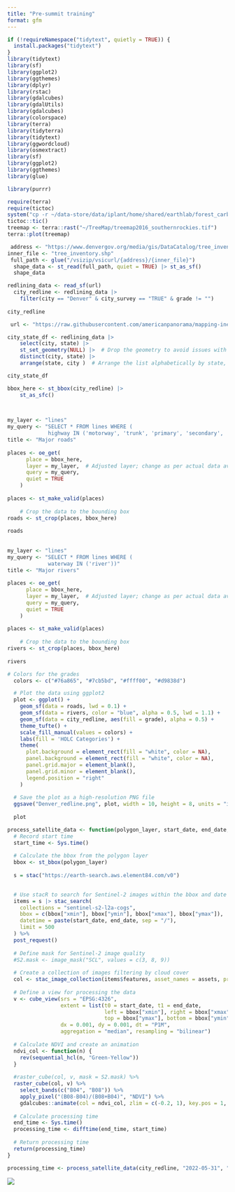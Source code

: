 ```yaml
---
title: "Pre-summit training"
format: gfm
---
```



```r
if (!requireNamespace("tidytext", quietly = TRUE)) {
  install.packages("tidytext")
}
library(tidytext)
library(sf)
library(ggplot2)
library(ggthemes)
library(dplyr)
library(rstac)
library(gdalcubes)
library(gdalUtils)
library(gdalcubes)
library(colorspace)
library(terra)
library(tidyterra)
library(tidytext)
library(ggwordcloud)
library(osmextract)
library(sf)
library(ggplot2)
library(ggthemes)
library(glue)

library(purrr)
```

```r
require(terra)
require(tictoc)
system("cp -r ~/data-store/data/iplant/home/shared/earthlab/forest_carbon_codefest/TreeMap ~/TreeMap") #move the data first!!
tictoc::tic()
treemap <- terra::rast("~/TreeMap/treemap2016_southernrockies.tif")
terra::plot(treemap)

```


```r
 address <- "https://www.denvergov.org/media/gis/DataCatalog/tree_inventory/shape/tree_inventory.zip"
inner_file <- "tree_inventory.shp"
 full_path <- glue("/vsizip/vsicurl/{address}/{inner_file}")
  shape_data <- st_read(full_path, quiet = TRUE) |> st_as_sf()
  shape_data
```

```r
redlining_data <- read_sf(url)
  city_redline <- redlining_data |>
    filter(city == "Denver" & city_survey == "TRUE" & grade != "")
  
city_redline
```

```r
 url <- "https://raw.githubusercontent.com/americanpanorama/mapping-inequality-census-crosswalk/main/MIv3Areas_2010TractCrosswalk.geojson"

city_state_df <- redlining_data |>
    select(city, state) |>
    st_set_geometry(NULL) |>  # Drop the geometry to avoid issues with invalid shapes
    distinct(city, state) |>
    arrange(state, city )  # Arrange the list alphabetically by state, then by city

city_state_df 


```






```r
bbox_here <- st_bbox(city_redline) |>
    st_as_sfc()


 
my_layer <- "lines"
my_query <- "SELECT * FROM lines WHERE (
             highway IN ('motorway', 'trunk', 'primary', 'secondary', 'tertiary') )"
title <- "Major roads"
   
places <- oe_get(
      place = bbox_here,
      layer = my_layer,  # Adjusted layer; change as per actual data availability
      query = my_query,
      quiet = TRUE
    )
    
places <- st_make_valid(places)
    
    # Crop the data to the bounding box
roads <- st_crop(places, bbox_here)
    
roads
  
    
my_layer <- "lines"
my_query <- "SELECT * FROM lines WHERE (
             waterway IN ('river'))"
title <- "Major rivers"
    
places <- oe_get(
      place = bbox_here,
      layer = my_layer,  # Adjusted layer; change as per actual data availability
      query = my_query,
      quiet = TRUE
    )
    
places <- st_make_valid(places)
    
    # Crop the data to the bounding box
rivers <- st_crop(places, bbox_here)
    
rivers
```


```r
# Colors for the grades
  colors <- c("#76a865", "#7cb5bd", "#ffff00", "#d9838d")

  # Plot the data using ggplot2
  plot <- ggplot() +
    geom_sf(data = roads, lwd = 0.1) +
    geom_sf(data = rivers, color = "blue", alpha = 0.5, lwd = 1.1) +
    geom_sf(data = city_redline, aes(fill = grade), alpha = 0.5) +
    theme_tufte() +
    scale_fill_manual(values = colors) +
    labs(fill = 'HOLC Categories') +
    theme(
      plot.background = element_rect(fill = "white", color = NA),
      panel.background = element_rect(fill = "white", color = NA),
      panel.grid.major = element_blank(),
      panel.grid.minor = element_blank(),
      legend.position = "right"
    )
  
  # Save the plot as a high-resolution PNG file
  ggsave("Denver_redline.png", plot, width = 10, height = 8, units = "in", dpi = 600)
  
  plot
```




```r

process_satellite_data <- function(polygon_layer, start_date, end_date, assets, fps = 1, output_file = "anim.gif") {
  # Record start time
  start_time <- Sys.time()
  
  # Calculate the bbox from the polygon layer
  bbox <- st_bbox(polygon_layer)
  
  s = stac("https://earth-search.aws.element84.com/v0")

  
  # Use stacR to search for Sentinel-2 images within the bbox and date range
  items = s |> stac_search(
    collections = "sentinel-s2-l2a-cogs",
    bbox = c(bbox["xmin"], bbox["ymin"], bbox["xmax"], bbox["ymax"]),
    datetime = paste(start_date, end_date, sep = "/"),
    limit = 500
  ) %>% 
  post_request()
  
  # Define mask for Sentinel-2 image quality
  #S2.mask <- image_mask("SCL", values = c(3, 8, 9))
  
  # Create a collection of images filtering by cloud cover
  col <- stac_image_collection(items$features, asset_names = assets, property_filter = function(x) {x[["eo:cloud_cover"]] < 30})
  
  # Define a view for processing the data
  v <- cube_view(srs = "EPSG:4326", 
                 extent = list(t0 = start_date, t1 = end_date,
                               left = bbox["xmin"], right = bbox["xmax"], 
                               top = bbox["ymax"], bottom = bbox["ymin"]),
                 dx = 0.001, dy = 0.001, dt = "P1M", 
                 aggregation = "median", resampling = "bilinear")
  
  # Calculate NDVI and create an animation
  ndvi_col <- function(n) {
    rev(sequential_hcl(n, "Green-Yellow"))
  }
  
  #raster_cube(col, v, mask = S2.mask) %>%
  raster_cube(col, v) %>%
    select_bands(c("B04", "B08")) %>%
    apply_pixel("(B08-B04)/(B08+B04)", "NDVI") %>%
    gdalcubes::animate(col = ndvi_col, zlim = c(-0.2, 1), key.pos = 1, save_as = output_file, fps = fps)
  
  # Calculate processing time
  end_time <- Sys.time()
  processing_time <- difftime(end_time, start_time)
  
  # Return processing time
  return(processing_time)
}


```



```r
processing_time <- process_satellite_data(city_redline, "2022-05-31", "2023-05-31", c("B04", "B08"))

```

![](anim.gif)




